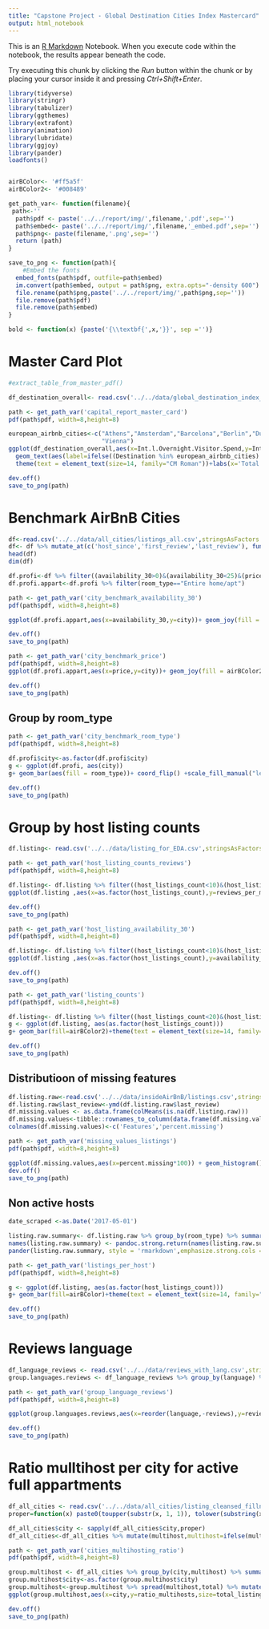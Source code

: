 ```yaml
---
title: "Capstone Project - Global Destination Cities Index Mastercard"
output: html_notebook
---
```


This is an [R Markdown](http://rmarkdown.rstudio.com) Notebook. When you execute code within the notebook, the results appear beneath the code. 

Try executing this chunk by clicking the *Run* button within the chunk or by placing your cursor inside it and pressing *Ctrl+Shift+Enter*. 

```r
library(tidyverse)
library(stringr)
library(tabulizer)
library(ggthemes)
library(extrafont)
library(animation)
library(lubridate)
library(ggjoy)
library(pander)
loadfonts()


airBColor<- '#ff5a5f'
airBColor2<- '#008489'
```


```r
get_path_var<- function(filename){
 path<-''
  path$pdf <- paste('../../report/img/',filename,'.pdf',sep='')
  path$embed<- paste('../../report/img/',filename,'_embed.pdf',sep='')
  path$png<- paste(filename,'.png',sep='')
  return (path)
}

save_to_png <- function(path){
    #Embed the fonts
  embed_fonts(path$pdf, outfile=path$embed)
  im.convert(path$embed, output = path$png, extra.opts="-density 600")
  file.rename(path$png,paste('../../report/img/',path$png,sep=''))
  file.remove(path$pdf)
  file.remove(path$embed)
}

bold <- function(x) {paste('{\\textbf{',x,'}}', sep ='')}

```


# Master Card Plot
```r
#extract_table_from_master_pdf()

df_destination_overall<- read.csv('../../data/global_destination_index_overall.csv',stringsAsFactors = FALSE)
```

```r
path <- get_path_var('capital_report_master_card')
pdf(path$pdf, width=8,height=8)

european_airbnb_cities<-c("Athens","Amsterdam","Barcelona","Berlin","Dublin","London","Paris","Madrid","Rome","Lagos",
                          "Vienna")
ggplot(df_destination_overall,aes(x=Int.l.Overnight.Visitor.Spend,y=Int.l.Overnight.Visitors,label=Destination))+ geom_point(colour=airBColor,size=.75,alpha=1)  +
  geom_text(aes(label=ifelse((Destination %in% european_airbnb_cities)|(Int.l.Overnight.Visitor.Spend>10) &(Destination!="Kuala Lumpur"),as.character(Destination),'')),hjust=-.25, vjust=0.25,size=3,family="Helvetica" )+
  theme(text = element_text(size=14, family="CM Roman"))+labs(x='Total spending overnight visitors (US$ billions)',y='Total overnight visitors (millions)')+ stat_smooth(method="lm", se=FALSE,color=airBColor2,linetype="dotted", size=.5)+ xlim(0, 32)+ylim(0,22)

dev.off()
save_to_png(path)
```
# Benchmark AirBnB Cities
```r
df<-read.csv('../../data/all_cities/listings_all.csv',stringsAsFactors = FALSE)
df<- df %>% mutate_at(c('host_since','first_review','last_review'), funs(new_=ymd(.)))
head(df)
dim(df)

df.profi<-df %>% filter((availability_30>0)&(availability_30<25)&(price<200))
df.profi.appart<-df.profi %>% filter(room_type=="Entire home/apt")

```


```r
path <- get_path_var('city_benchmark_availability_30')
pdf(path$pdf, width=8,height=8)

ggplot(df.profi.appart,aes(x=availability_30,y=city))+ geom_joy(fill = airBColor)+theme(text = element_text(size=14, family="CM Roman"))+labs(x='Nights available next 30 days')

dev.off()
save_to_png(path)
```

```r
path <- get_path_var('city_benchmark_price')
pdf(path$pdf, width=8,height=8)
ggplot(df.profi.appart,aes(x=price,y=city))+ geom_joy(fill = airBColor2)+theme(text = element_text(size=14, family="CM Roman"),axis.title.y=element_blank())+labs(x='Price per night($)')

dev.off()
save_to_png(path)
```
## Group by room_type

```r
path <- get_path_var('city_benchmark_room_type')
pdf(path$pdf, width=8,height=8)

df.profi$city<-as.factor(df.profi$city)
g <- ggplot(df.profi, aes(city))
g+ geom_bar(aes(fill = room_type))+ coord_flip() +scale_fill_manual("legend", values = c("Entire home/apt" = airBColor, "Private room" = airBColor2,"Shared room" = "grey"))+theme(text = element_text(size=14, family="CM Roman"),legend.title=element_blank(),axis.title.y=element_blank())+labs(y=' ')+scale_x_discrete(name="", limits = rev(levels(df.profi$city)))

dev.off()
save_to_png(path)
```


# Group by host listing counts
```r
df.listing<- read.csv('../../data/listing_for_EDA.csv',stringsAsFactors = FALSE)
```

```r
path <- get_path_var('host_listing_counts_reviews')
pdf(path$pdf, width=8,height=8)

df.listing<- df.listing %>% filter((host_listings_count<10)&(host_listings_count>0)&(availability_30>0)&(availability_30<27))
ggplot(df.listing ,aes(x=as.factor(host_listings_count),y=reviews_per_month,group=host_listings_count))+ geom_boxplot(fill=airBColor)+theme(text = element_text(size=14, family="CM Roman"),legend.title=element_blank())+labs(x='listings per host',y='number of reviews per month')

dev.off()
save_to_png(path)

```


```r
path <- get_path_var('host_listing_availability_30')
pdf(path$pdf, width=8,height=8)

df.listing<- df.listing %>% filter((host_listings_count<10)&(host_listings_count>0)&(availability_30>0)&(availability_30<27))
ggplot(df.listing ,aes(x=as.factor(host_listings_count),y=availability_30,group=host_listings_count))+ geom_boxplot(fill=airBColor2)+theme(text = element_text(size=14, family="CM Roman"),legend.title=element_blank())+labs(x='listings per host',y='Availability next 30 days')

dev.off()
save_to_png(path)

```

```r
path <- get_path_var('listing_counts')
pdf(path$pdf, width=8,height=8)

df.listing<- df.listing %>% filter((host_listings_count<20)&(host_listings_count>0)&(availability_30>0)&(availability_30<27))
g <- ggplot(df.listing, aes(as.factor(host_listings_count)))
g+ geom_bar(fill=airBColor2)+theme(text = element_text(size=14, family="CM Roman"),legend.title=element_blank())+labs(x='listings owned by host',y='total listings')

dev.off()
save_to_png(path)
```

## Distributioon of missing features
```r
df.listing.raw<-read.csv('../../data/insideAirBnB/listings.csv',stringsAsFactors = FALSE)
df.listing.raw$last_review<-ymd(df.listing.raw$last_review)
df.missing.values <- as.data.frame(colMeans(is.na(df.listing.raw)))
df.missing.values<-tibble::rownames_to_column(data.frame(df.missing.values),'feature')
colnames(df.missing.values)<-c('Features','percent.missing')
```

```r
path <- get_path_var('missing_values_listings')
pdf(path$pdf, width=8,height=8)

ggplot(df.missing.values,aes(x=percent.missing*100)) + geom_histogram()+theme(text = element_text(size=14, family="CM Roman"),legend.title=element_blank())+labs(x='% values missing',y='number of features')
dev.off()
save_to_png(path)
```


## Non active hosts
```r
date_scraped <-as.Date('2017-05-01')

listing.raw.summary<- df.listing.raw %>% group_by(room_type) %>% summarise(total_listing = n(), '% reviewed' =round( mean(!is.na(last_review))*100,2),'% active'=round(mean(((date_scraped-last_review)<60)&(availability_30>0),na.rm=TRUE)*100,2))
names(listing.raw.summary) <- pandoc.strong.return(names(listing.raw.summary))
pander(listing.raw.summary, style = 'rmarkdown',emphasize.strong.cols = 1)

```


```r

path <- get_path_var('listings_per_host')
pdf(path$pdf, width=8,height=8)

g <- ggplot(df.listing, aes(as.factor(host_listings_count)))
g+ geom_bar(fill=airBColor)+theme(text = element_text(size=14, family="CM Roman"),legend.title=element_blank())+labs(x='listings own by host',y='total listings')

dev.off()
save_to_png(path)
```

# Reviews language

```r
df_language_reviews <- read.csv('../../data/reviews_with_lang.csv',stringsAsFactors = FALSE)
group.languages.reviews <- df_language_reviews %>% group_by(language) %>% summarise(reviews = n())
```


```r

path <- get_path_var('group_language_reviews')
pdf(path$pdf, width=8,height=8)

ggplot(group.languages.reviews,aes(x=reorder(language,-reviews),y=reviews))+ geom_bar(stat = 'identity',fill=airBColor)+theme(text = element_text(size=14, family="CM Roman"),legend.title=element_blank(),axis.title=element_blank(),axis.text.x = element_text(angle = 90, hjust = 1,vjust = 0))+labs(x='')

dev.off()
save_to_png(path)
```

# Ratio mulltihost per city for active full appartments

```r
df_all_cities <- read.csv('../../data/all_cities/listing_cleansed_fillna.csv',stringsAsFactors = FALSE)
proper=function(x) paste0(toupper(substr(x, 1, 1)), tolower(substring(x, 2)))

df_all_cities$city <- sapply(df_all_cities$city,proper)
df_all_cities<-df_all_cities %>% mutate(multihost,multihost=ifelse(multihost==0,'single_host','multi_host'))

```

```r
path <- get_path_var('cities_multihosting_ratio')
pdf(path$pdf, width=8,height=8)

group.multihost <- df_all_cities %>% group_by(city,multihost) %>% summarise(total = n())
group.multihost$city<-as.factor(group.multihost$city)
group.multihost<-group.multihost %>% spread(multihost,total) %>% mutate(ratio_multihosts= multi_host/(multi_host+single_host)*100, total_listings =multi_host+single_host ) 
ggplot(group.multihost,aes(x=city,y=ratio_multihosts,size=total_listings))+geom_point(color=airBColor2)+ coord_flip()+scale_x_discrete(name="", limits = rev(levels(group.multihost$city)))+labs(y='% multihost')+theme(text = element_text(size=14, family="CM Roman")) +scale_size_continuous(range = c(1, 10))

dev.off()
save_to_png(path)
```


